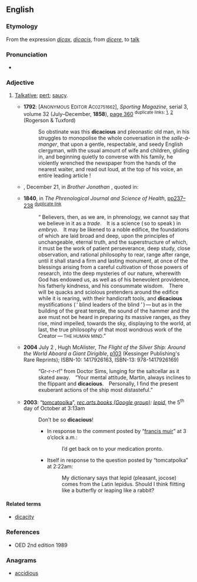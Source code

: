 ==English==

===Etymology===
From the {{etyl|la|en}} expression ''[[dicax]]'', ''[[dicacis]]'', from ''[[dicere]]'', to [[talk]]

===Pronunciation===
* {{a|RP}} {{IPA|/daɪˈkeɪʃəs/|lang=en}}

===Adjective===
{{en-adj}}

# {{context|rare|lang=en}} [[talkative|Talkative]]; [[pert]]; [[saucy]].
#* '''1792''': [A<small>NONYMOUS</small> E<small>DITOR</small> A<small>C02751662</small>], ''Sporting Magazine'', serial 3, volume 32 (July–December, '''1858'''), [http://www.google.co.uk/books?id=la8CAAAAYAAJ&q=dicacious&dq=dicacious&pgis=1 page 360] <sup>duplicate links: [http://www.google.co.uk/books?id=lCgGAAAAQAAJ&q=dicacious&dq=dicacious&pgis=1], [http://www.google.co.uk/books?id=CowEAAAAQAAJ&q=dicacious&dq=dicacious&pgis=1]</sup> (Rogerson & Tuxford)
#*: So obstinate was this '''dicacious''' and pleonastic old man, in his struggles to monopolise the whole conversation in the ''salle-à-manger'', that upon a gentle, respectable, and seedy English clergyman, with the usual amount of wife and children, gliding in, and beginning quietly to converse with his family, he violently wrenched the newspaper from the hands of the nearest waiter, and read out loud, at the top of his voice, an entire leading article !
#* {{rfdate}}, December 21, in ''Brother Jonathan'' {{qualifier|a [[w:New York|New York]] newspaper}}, quoted in:
#* '''1840''', in ''The Phrenological Journal and Science of Health'', [http://www.google.co.uk/books?id=G4kAAAAAMAAJ&pg=PA238&dq=dicacious pp237–238] <sup>[http://www.google.co.uk/books?id=oewAAAAAYAAJ&pg=PA238&dq=dicacious#PPA238,M1 duplicate link]</sup>
#*: “ Believers, then, as we are, in phrenology, we cannot say that we believe in it as a ''trade''. It is a science ( so to speak ) in ''embryo''. It may be likened to a noble edifice, the foundations of which are laid broad and deep, upon the principles of unchangeable, eternal truth, and the superstructure<!-- Hyphenated as “super-structure” in the original source --> of which, it must be the work of patient perseverance, deep study, close observation, and rational philosophy to rear, range after range, until it shall stand a firm and lasting monument, at once of the blessings arising from a careful cultivation of those powers of research, into the deep mysteries of our nature, wherewith God has endowed us, as well as of his benevolent providence, his fatherly kindness, and his consummate wisdom. There will be quacks and sciolous pretenders around the edifice while it is rearing, with their handicraft tools, and '''dicacious''' mystifications ( ‘ blind leaders of the blind ’ ) — but as in the building of the great temple, the sound of the hammer and the axe must not be heard in preparing its massive ranges, as they rise, mind impelled, towards the sky, displaying to the world, at last, the true philosophy of that most wondrous work of the Creator — <small>THE HUMAN MIND</small>.”
#* '''2004''' July 2 {{qualifier|reprint date; date of first publication unknown}}, Hugh McAlister, ''The Flight of the Silver Ship: Around the World Aboard a Giant Dirigible'', [http://www.google.co.uk/books?id=5WWfoyjcLFMC&pg=PA103&dq=dicacious&sig=lXCST2RI8YjfcAUk6p6GDgHbfWA p103] (Kessinger Publishing's Rare Reprints); ISBN-10: 1417926163, ISBN-13: 978-1417926169)
#*: “Gr-r-r-r!” from Doctor Sims, lunging for the saltcellar as it skated away. “Your mental attitude, Martin, always inclines to the flippant and '''dicacious'''. Personally, I find the present exuberant actions of the ship most distasteful.”
#* '''2003''': “[http://groups.google.co.uk/groups/profile?hl=en&enc_user=Jw_sZxsAAAD7-Dgp_urETJcqKN2BsdgC8v4M2YN8V3weqhqHe9XHCg tomcatpolka]”, ''[http://groups.google.co.uk/group/rec.arts.books/topics?hl=en&lnk=sg rec.arts.books (Google group)]: [http://groups.google.co.uk/group/rec.arts.books/browse_thread/thread/4252eff6a9fc14a2/b5fa66106f4c0394?hl=en&lnk=st&q=dicacious#b5fa66106f4c0394 lepid]'', the 5<sup>th</sup> day of October at 3:13am
#*: Don’t be so '''dicacious'''!
#*:* In response to the comment posted by “[http://groups.google.co.uk/groups/profile?hl=en&enc_user=CY2cpB0AAAA8pMAukoQgyIJ5kywAj4J5yltZsn4rCeqirFHdrJBgEw francis muir]” at 3 o’clock a.m.:
#*:*: I’d get back on to your medication pronto.
#*:* Itself in response to the question posted by “tomcatpolka” at 2:22am:
#*:*: My dictionary says that lepid (pleasant, jocose) comes from the Latin lepidus. Should I think flitting like a butterfly or leaping like a rabbit?

====Related terms====
* [[dicacity]]

===References===
* OED 2nd edition 1989

===Anagrams===
* [[accidious#English|accidious]]
